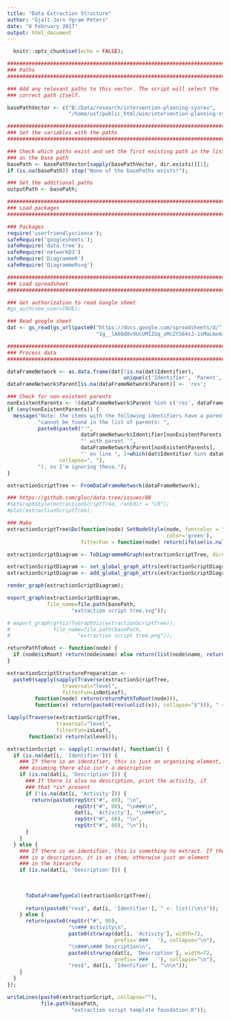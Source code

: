 ```yaml
---
title: "Data Extraction Structure"
author: "Gjalt-Jorn Ygram Peters"
date: "8 February 2017"
output: html_document
---
```


```r
  knitr::opts_chunk$set(echo = FALSE);
```

```r

########################################################################
### Paths
########################################################################

### Add any relevant paths to this vector. The script will select the
### correct path itself.

basePathVector <- c("B:/Data/research/intervention-planning-sysrev",
                    "/home/usf/public_html/wim/intervention-planning-sysrev");

########################################################################
### Set the variables with the paths
########################################################################

### Check which paths exist and set the first existing path in the list
### as the base path
basePath <- basePathVector[sapply(basePathVector, dir.exists)][1];
if (is.na(basePath)) stop("None of the basePaths exists!");

### Set the additional paths
outputPath <- basePath;

########################################################################
### Load packages
########################################################################

### Packages
require('userfriendlyscience');
safeRequire('googlesheets');
safeRequire('data.tree');
safeRequire('networkD3')
safeRequire('DiagrammeR')
safeRequire('DiagrammeRsvg')

########################################################################
### Load spreadsheet
########################################################################

### Get authorization to read Google sheet
#gs_auth(new_user=TRUE);

### Read google sheet
dat <- gs_read(gs_url(paste0("https://docs.google.com/spreadsheets/d/",
                             "1g__lA6Qd8x9UcUMIZGq_xMcZt584sJ-1sMaLmxm3nUU")));

########################################################################
### Process data
########################################################################

dataFrameNetwork <- as.data.frame(dat[!is.na(dat$Identifier),
                                      unique(c('Identifier', 'Parent', names(dat)))]);
dataFrameNetwork$Parent[is.na(dataFrameNetwork$Parent)] <- 'res';

### Check for non-existent parents
nonExistentParents <- !(dataFrameNetwork$Parent %in% c('res', dataFrameNetwork$Identifier));
if (any(nonExistentParents)) {
  message("Note: the items with the following identifiers have a parent that ",
          "cannot be found in the list of parents: ",
          paste0(paste0("'",
                        dataFrameNetwork$Identifier[nonExistentParents],
                        "' with parent '",
                        dataFrameNetwork$Parent[nonExistentParents],
                        "' on line ", 1+which(dat$Identifier %in% dataFrameNetwork$Identifier[nonExistentParents])),
                 collapse=", "),
          "), so I'm ignoring these.");
}

extractionScriptTree <- FromDataFrameNetwork(dataFrameNetwork);

### https://github.com/gluc/data.tree/issues/88
#SetGraphStyle(extractionScriptTree, rankdir = "LR");
#plot(extractionScriptTree);

### Make 
extractionScriptTree$Do(function(node) SetNodeStyle(node, fontcolor = "green",
                                                    color='green'),
                        filterFun = function(node) return(ifelse(is.null(node$Repeating), FALSE, node$Repeating)));

extractionScriptDiagram <- ToDiagrammeRGraph(extractionScriptTree, direction = "descend");

extractionScriptDiagram <- set_global_graph_attrs(extractionScriptDiagram, "layout", "dot", "graph");
extractionScriptDiagram <- add_global_graph_attrs(extractionScriptDiagram, "rankdir", "LR", "graph");

render_graph(extractionScriptDiagram);

export_graph(extractionScriptDiagram,
             file_name=file.path(basePath,
                     "extraction script tree.svg"));

# export_graph(grViz(ToGraphViz(extractionScriptTree)),
#              file_name=file.path(basePath,
#                      "extraction script tree.png"));

returnPathToRoot <- function(node) {
  if (node$isRoot) return(node$name) else return(list(node$name, returnPathToRoot(node$parent)));
}

extractionScriptStructurePreparation <- 
  paste0(sapply(sapply(Traverse(extractionScriptTree,
                  traversal="level",
                  filterFun=isNotLeaf),
         function(node) return(returnPathToRoot(node))),
         function(x) return(paste0(rev(unlist(x)), collapse="$"))), " <- list();\n", collapse="");

lapply(Traverse(extractionScriptTree,
                traversal="level",
                filterFun=isLeaf),
       function(x) return(x$level));

extractionScript <- sapply(1:nrow(dat), function(i) {
  if (is.na(dat[i, 'Identifier'])) {
    ### If there is an identifier, this is just an organising element,
    ### assuming there also isn't a description
    if (is.na(dat[i, 'Description'])) {
      ### If there is also no description, print the activity, if
      ### that *is* present
      if (!is.na(dat[i, 'Activity'])) {
        return(paste0(repStr("#", 80), "\n",
                      repStr("#", 80), "\n###\n",
                      dat[i, 'Activity'], "\n###\n",
                      repStr("#", 80), "\n",
                      repStr("#", 80), "\n"));
      }
    }
  } else {
    ### If there is an identifier, this is something to extract. If there
    ### is a description, it is an item; otherwise just an element
    ### in the hierarchy
    if (is.na(dat[i, 'Description'])) {
      
      
      
      ToDataFrameTypeCol(extractionScriptTree);
      
      return(paste0("res$", dat[i, 'Identifier'], " <- list()\n\n"));
    } else {
      return(paste0(repStr("#", 80),
                    "\n### Activity\n",
                    paste0(strwrap(dat[i, 'Activity'], width=72,
                                   prefix='###   '), collapse="\n"),
                    "\n###\n### Description\n",
                    paste0(strwrap(dat[i, 'Description'], width=72,
                                   prefix='###   '), collapse="\n"),
                    "res$", dat[i, 'Identifier'], "\n\n"));
    }
  }
});

writeLines(paste0(extractionScript, collapse=""),
           file.path(basePath,
                     "extraction script template foundation.R"));

```
